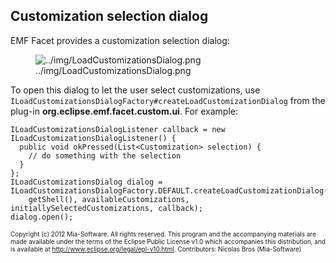 == Customization selection dialog ==

EMF Facet provides a customization selection dialog:

[[Image:../img/LoadCustomizationsDialog.png]]

To open this dialog to let the user select customizations, use <code>ILoadCustomizationsDialogFactory#createLoadCustomizationDialog</code> from the plug-in '''org.eclipse.emf.facet.custom.ui'''. For example:

<pre>
ILoadCustomizationsDialogListener callback = new ILoadCustomizationsDialogListener() {
  public void okPressed(List<Customization> selection) {
    // do something with the selection
  }
};
ILoadCustomizationsDialog dialog = ILoadCustomizationsDialogFactory.DEFAULT.createLoadCustomizationDialog(
    getShell(), availableCustomizations, initiallySelectedCustomizations, callback);
dialog.open();
</pre>

<font size="-2">
Copyright (c) 2012 Mia-Software.
All rights reserved. This program and the accompanying materials
are made available under the terms of the Eclipse Public License v1.0
which accompanies this distribution, and is available at
http://www.eclipse.org/legal/epl-v10.html.
Contributors: Nicolas Bros (Mia-Software)
</font>
